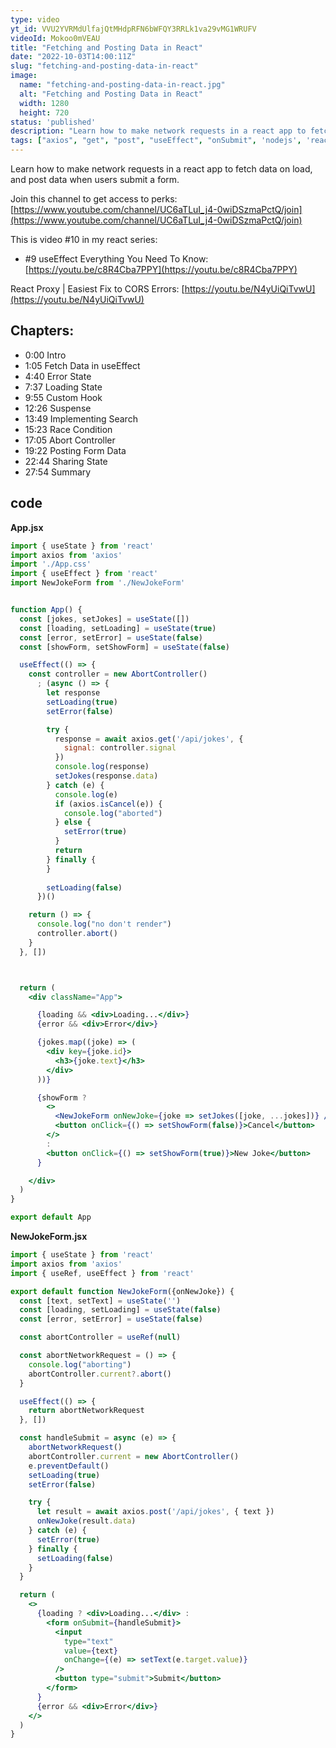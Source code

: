 ```yaml
---
type: video
yt_id: VVU2YVRMdUlfajQtMHdpRFN6bWFQY3RRLk1va29vMG1WRUFV
videoId: Mokoo0mVEAU
title: "Fetching and Posting Data in React"
date: "2022-10-03T14:00:11Z"
slug: "fetching-and-posting-data-in-react"
image: 
  name: "fetching-and-posting-data-in-react.jpg"
  alt: "Fetching and Posting Data in React"
  width: 1280
  height: 720
status: 'published'
description: "Learn how to make network requests in a react app to fetch data on load, and post data when users submit a form."
tags: ["axios", "get", "post", "useEffect", "onSubmit", 'nodejs', 'react', 'react js', 'javascript']
---
```


Learn how to make network requests in a react app to fetch data on load, and post data when users submit a form.

Join this channel to get access to perks:
[https://www.youtube.com/channel/UC6aTLuI_j4-0wiDSzmaPctQ/join](https://www.youtube.com/channel/UC6aTLuI_j4-0wiDSzmaPctQ/join)

This is video #10 in my react series: 

* #9 useEffect Everything You Need To Know: [https://youtu.be/c8R4Cba7PPY](https://youtu.be/c8R4Cba7PPY)

React Proxy | Easiest Fix to CORS Errors: [https://youtu.be/N4yUiQiTvwU](https://youtu.be/N4yUiQiTvwU)

## Chapters:

* 0:00​ Intro
* 1:05 Fetch Data in useEffect
* 4:40 Error State
* 7:37 Loading State
* 9:55 Custom Hook
* 12:26 Suspense
* 13:49 Implementing Search
* 15:23 Race Condition
* 17:05 Abort Controller
* 19:22 Posting Form Data
* 22:44 Sharing State
* 27:54 Summary



## code


**App.jsx**

```jsx
import { useState } from 'react'
import axios from 'axios'
import './App.css'
import { useEffect } from 'react'
import NewJokeForm from './NewJokeForm'


function App() {
  const [jokes, setJokes] = useState([])
  const [loading, setLoading] = useState(true)
  const [error, setError] = useState(false)
  const [showForm, setShowForm] = useState(false)

  useEffect(() => {
    const controller = new AbortController()
      ; (async () => {
        let response
        setLoading(true)
        setError(false)

        try {
          response = await axios.get('/api/jokes', {
            signal: controller.signal
          })
          console.log(response)
          setJokes(response.data)
        } catch (e) {
          console.log(e)
          if (axios.isCancel(e)) {
            console.log("aborted")
          } else {
            setError(true)
          }
          return
        } finally {
        }
        
        setLoading(false)
      })()

    return () => {
      console.log("no don't render")
      controller.abort()
    }
  }, [])



  return (
    <div className="App">

      {loading && <div>Loading...</div>}
      {error && <div>Error</div>}

      {jokes.map((joke) => (
        <div key={joke.id}>
          <h3>{joke.text}</h3>
        </div>
      ))}

      {showForm ?
        <>
          <NewJokeForm onNewJoke={joke => setJokes([joke, ...jokes])} />
          <button onClick={() => setShowForm(false)}>Cancel</button>
        </>
        :
        <button onClick={() => setShowForm(true)}>New Joke</button>
      }

    </div>
  )
}

export default App
```

**NewJokeForm.jsx**

```jsx
import { useState } from 'react'
import axios from 'axios'
import { useRef, useEffect } from 'react'

export default function NewJokeForm({onNewJoke}) {
  const [text, setText] = useState('')
  const [loading, setLoading] = useState(false)
  const [error, setError] = useState(false)

  const abortController = useRef(null)

  const abortNetworkRequest = () => {
    console.log("aborting")
    abortController.current?.abort()
  }

  useEffect(() => {
    return abortNetworkRequest
  }, [])

  const handleSubmit = async (e) => {
    abortNetworkRequest()
    abortController.current = new AbortController()
    e.preventDefault()
    setLoading(true)
    setError(false)

    try {
      let result = await axios.post('/api/jokes', { text })
      onNewJoke(result.data)
    } catch (e) {
      setError(true)
    } finally {
      setLoading(false)
    }
  }

  return (
    <>
      {loading ? <div>Loading...</div> :
        <form onSubmit={handleSubmit}>
          <input
            type="text"
            value={text}
            onChange={(e) => setText(e.target.value)}
          />
          <button type="submit">Submit</button>
        </form>
      }
      {error && <div>Error</div>}
    </>
  )
}
```


